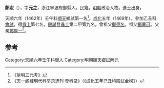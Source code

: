 '''鄭宏'''（{{bd|1430年||？}}），字'''元之'''，浙江寧波府鄞縣人，民籍。[[明朝|明朝]]政治人物。進士出身。

天順六年（1462年）壬午科[[順天府|順天]]鄉試第一名<ref>《皇明三元考》</ref>。[[成化|成化]]五年（1469年），參加乙丑科[[會試|會試]]，得[[貢士|貢士]]第七名。[[殿試|殿試]]登[[進士|進士]]第二甲第九名。曾祖父[[鄭德名|鄭德名]]。祖父[[鄭章可|鄭章可]]。父亲[[鄭厚一|鄭厚一]]<ref>《天一阁藏明代科举录选刊·登科录》（《成化五年己丑科殿試金榜》）</ref>。

==参考==
{{reflist}}
{{明朝人物小作品}}
{{成化五年己丑科殿試金榜}}
{{DEFAULTSORT:Zheng}}
[[Category:天順六年壬午科舉人|Category:天順六年壬午科舉人]]
[[Category:明朝順天鄉試解元|Category:明朝順天鄉試解元]]